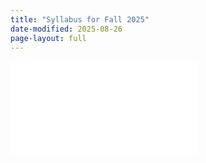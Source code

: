 ```yaml
---
title: "Syllabus for Fall 2025"
date-modified: 2025-08-26
page-layout: full
---
```


<embed class="pdf-embed" src="assets/PS211 B1 FL25 Syllabus.pdf" type="application/pdf"></embed>
